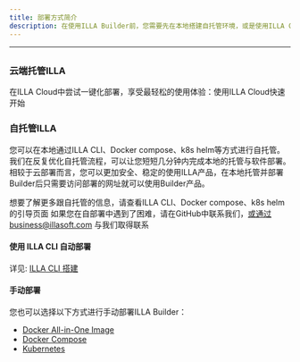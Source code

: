 ```yaml
---
title: 部署方式简介
description: 在使用ILLA Builder前，您需要先在本地搭建自托管环境，或是使用ILLA Cloud跳过搭建过程，快速使用ILLA产品
---
```

---

## <Heading hidden>部署方式简介</Heading>

### 云端托管ILLA

在ILLA Cloud中尝试一键化部署，享受最轻松的使用体验：使用ILLA Cloud快速开始 

### 自托管ILLA

您可以在本地通过ILLA CLI、Docker compose、k8s helm等方式进行自托管。我们在反复优化自托管流程，可以让您短短几分钟内完成本地的托管与软件部署。相较于云部署而言，您可以更加安全、稳定的使用ILLA产品，在本地托管并部署Builder后只需要访问部署的网址就可以使用Builder产品。

想要了解更多跟自托管的信息，请查看ILLA CLI、Docker compose、k8s helm 的引导页面
如果您在自部署中遇到了困难，请在GitHub中联系我们，或通过business@illasoft.com 与我们取得联系

#### 使用 ILLA CLI 自动部署

详见: [ILLA CLI 搭建](https://www.illacloud.com/zh-CN/docs/illa-cli)

#### 手动部署

您也可以选择以下方式进行手动部署ILLA Builder：

- [Docker All-in-One Image](https://github.com/illacloud/deploy-illa-manually/blob/main/docker/README.md)
- [Docker Compose](https://github.com/illacloud/deploy-illa-manually/blob/main/docker-compose/README.md)
- [Kubernetes](https://github.com/illacloud/deploy-illa-manually/blob/main/kubernetes/README.md)
